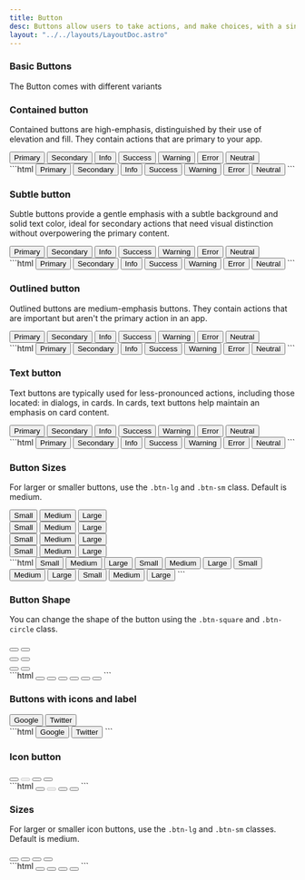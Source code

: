 ```yaml
---
title: Button
desc: Buttons allow users to take actions, and make choices, with a single tap.
layout: "../../layouts/LayoutDoc.astro"
---
```



### Basic Buttons

The Button comes with different variants

### Contained button

Contained buttons are high-emphasis, distinguished by their use of elevation and fill. They contain actions that are primary to your app.

<Example>
  <div slot="preview" class='not-prose space-x-2 space-y-2'>
    <button class='btn btn-primary'>Primary</button>
    <button class='btn btn-secondary'>Secondary</button>
    <button class='btn btn-info'>Info</button>
    <button class='btn btn-success'>Success</button>
    <button class='btn btn-warning'>Warning</button>
    <button class='btn btn-error'>Error</button>
    <button class='btn btn-neutral'>Neutral</button>
  </div>

  <div slot="code">
  ```html
  <button class='btn btn-primary'>Primary</button>
  <button class='btn btn-secondary'>Secondary</button>
  <button class='btn btn-info'>Info</button>
  <button class='btn btn-success'>Success</button>
  <button class='btn btn-warning'>Warning</button>
  <button class='btn btn-error'>Error</button>
  <button class='btn btn-neutral'>Neutral</button>
  ```
  </div>
</Example>

### Subtle button

Subtle buttons provide a gentle emphasis with a subtle background and solid text color, ideal for secondary actions that need visual distinction without overpowering the primary content.

<Example>
  <div slot="preview" class='not-prose space-x-2 space-y-2'>
    <button class='btn btn-subtle-primary'>Primary</button>
    <button class='btn btn-subtle-secondary'>Secondary</button>
    <button class='btn btn-subtle-info'>Info</button>
    <button class='btn btn-subtle-success'>Success</button>
    <button class='btn btn-subtle-warning'>Warning</button>
    <button class='btn btn-subtle-error'>Error</button>
    <button class='btn btn-subtle-neutral'>Neutral</button>
  </div>

  <div slot="code">
  ```html
  <button class='btn btn-subtle-primary'>Primary</button>
  <button class='btn btn-subtle-secondary'>Secondary</button>
  <button class='btn btn-subtle-info'>Info</button>
  <button class='btn btn-subtle-success'>Success</button>
  <button class='btn btn-subtle-warning'>Warning</button>
  <button class='btn btn-subtle-error'>Error</button>
  <button class='btn btn-subtle-neutral'>Neutral</button>
  ```
  </div>
</Example>

### Outlined button

Outlined buttons are medium-emphasis buttons. They contain actions that are important but aren't the primary action in an app.

<Example>
  <div slot="preview" class='not-prose space-x-2 space-y-2'>
    <button class='btn btn-outline-primary'>Primary</button>
    <button class='btn btn-outline-secondary'>Secondary</button>
    <button class='btn btn-outline-info'>Info</button>
    <button class='btn btn-outline-success'>Success</button>
    <button class='btn btn-outline-warning'>Warning</button>
    <button class='btn btn-outline-error'>Error</button>
    <button class='btn btn-outline-neutral'>Neutral</button>
  </div>

  <div slot="code">
  ```html
  <button class='btn btn-outline-primary'>Primary</button>
  <button class='btn btn-outline-secondary'>Secondary</button>
  <button class='btn btn-outline-info'>Info</button>
  <button class='btn btn-outline-success'>Success</button>
  <button class='btn btn-outline-warning'>Warning</button>
  <button class='btn btn-outline-error'>Error</button>
  <button class='btn btn-outline-neutral'>Neutral</button>
  ```
  </div>
</Example>

### Text button

Text buttons are typically used for less-pronounced actions, including those located: in dialogs, in cards. In cards, text buttons help maintain an emphasis on card content.

<Example>
  <div slot="preview" class='not-prose space-x-2 space-y-2'>
    <button class='btn btn-text-primary'>Primary</button>
    <button class='btn btn-text-secondary'>Secondary</button>
    <button class='btn btn-text-info'>Info</button>
    <button class='btn btn-text-success'>Success</button>
    <button class='btn btn-text-warning'>Warning</button>
    <button class='btn btn-text-error'>Error</button>
    <button class='btn btn-text-neutral'>Neutral</button>
  </div>

  <div slot="code">
  ```html
  <button class='btn btn-text-primary'>Primary</button>
  <button class='btn btn-text-secondary'>Secondary</button>
  <button class='btn btn-text-info'>Info</button>
  <button class='btn btn-text-success'>Success</button>
  <button class='btn btn-text-warning'>Warning</button>
  <button class='btn btn-text-error'>Error</button>
  <button class='btn btn-text-neutral'>Neutral</button>
  ```
  </div>
</Example>

### Button Sizes

For larger or smaller buttons, use the <code>.btn-lg</code> and <code>.btn-sm</code> class. Default is medium.

<Example>
  <div slot="preview" class='not-prose space-y-3'>
    <div class='space-x-2'>
      <button class='btn btn-primary btn-sm'>Small</button>
      <button class='btn btn-primary'>Medium</button>
      <button class='btn btn-primary btn-lg'>Large</button>
    </div>
    <div class='space-x-2'>
      <button class='btn btn-subtle-primary btn-sm'>Small</button>
      <button class='btn btn-subtle-primary'>Medium</button>
      <button class='btn btn-subtle-primary btn-lg'>Large</button>
    </div>
    <div class='space-x-2'>
      <button class='btn btn-outline-primary btn-sm'>Small</button>
      <button class='btn btn-outline-primary'>Medium</button>
      <button class='btn btn-outline-primary btn-lg'>Large</button>
    </div>
    <div class='space-x-2'>
      <button class='btn btn-text-primary btn-sm'>Small</button>
      <button class='btn btn-text-primary'>Medium</button>
      <button class='btn btn-text-primary btn-lg'>Large</button>
    </div>
  </div>

  <div slot="code">
  ```html
  <button class='btn btn-primary btn-sm'>Small</button>
  <button class='btn btn-primary'>Medium</button>
  <button class='btn btn-primary btn-lg'>Large</button>
  <button class="btn btn-subtle-primary btn-sm">Small</button>
  <button class="btn btn-subtle-primary">Medium</button>
  <button class="btn btn-subtle-primary btn-lg">Large</button>
  <button class='btn btn-outline-primary btn-sm'>Small</button>
  <button class='btn btn-outline-primary'>Medium</button>
  <button class='btn btn-outline-primary btn-lg'>Large</button>
  <button class='btn btn-text-primary btn-sm'>Small</button>
  <button class='btn btn-text-primary'>Medium</button>
  <button class='btn btn-text-primary btn-lg'>Large</button>
  ```
  </div>
</Example>

### Button Shape

You can change the shape of the button using the <code>.btn-square</code> and <code>.btn-circle</code> class.

<Example>
  <div slot="preview" class='not-prose space-y-3'>
    <div class='space-x-2'>
      <button class='btn btn-primary btn-square btn-lg'>
        <span class='icon-[material-symbols--add-circle-outline-rounded] text-lg'></span>
      </button>
      <button class='btn btn-secondary btn-circle btn-lg'>
        <span class='icon-[material-symbols--add-circle-outline-rounded] text-lg'></span>
      </button>
    </div>
    <div class='space-x-2'>
      <button class='btn btn-primary btn-square'>
        <span class='icon-[material-symbols--add-circle-outline-rounded] text-lg'></span>
      </button>
      <button class='btn btn-secondary btn-circle'>
        <span class='icon-[material-symbols--add-circle-outline-rounded] text-lg'></span>
      </button>
    </div>
    <div class='space-x-2'>
      <button class='btn btn-primary btn-square btn-sm'>
        <span class='icon-[material-symbols--add-circle-outline-rounded]'></span>
      </button>
      <button class='btn btn-secondary btn-circle btn-sm'>
        <span class='icon-[material-symbols--add-circle-outline-rounded]'></span>
      </button>
    </div>
  </div>

  <div slot="code">
  ```html
  <button class='btn btn-primary btn-square btn-lg'>
    <span class='icon-[material-symbols--add-circle-outline-rounded] text-lg'></span>
  </button>
  <button class='btn btn-secondary btn-circle btn-lg'>
    <span class='icon-[material-symbols--add-circle-outline-rounded] text-lg'></span>
  </button>
  <button class='btn btn-primary btn-square'>
    <span class='icon-[material-symbols--add-circle-outline-rounded] text-lg'></span>
  </button>
  <button class='btn btn-secondary btn-circle'>
    <span class='icon-[material-symbols--add-circle-outline-rounded] text-lg'></span>
  </button>
  <button class='btn btn-primary btn-square btn-sm'>
    <span class='icon-[material-symbols--add-circle-outline-rounded]'></span>
  </button>
  <button class='btn btn-secondary btn-circle btn-sm'>
    <span class='icon-[material-symbols--add-circle-outline-rounded]'></span>
  </button>
  ```
  </div>
</Example>

### Buttons with icons and label

<Example>
  <div slot="preview" class='not-prose space-x-2'>
    <button class='btn btn-error'>
      <span class='icon-[mingcute--google-fill]'></span>
      Google
    </button>
    <button class='btn btn-info'>
      Twitter
      <span class='icon-[mingcute--twitter-fill]'></span>
    </button>
  </div>

  <div slot="code">
  ```html
  <button class='btn btn-error'>
    <span class='icon-[mingcute--google-fill]'></span>
    Google
  </button>
  <button class='btn btn-info'>
    Twitter
    <span class='icon-[mingcute--twitter-fill]'></span>
  </button>
  ```
  </div>
</Example>

### Icon button

<Example>
  <div slot="preview" class='not-prose space-x-2'>
    <button class='btn btn-icon'>
      <span class='icon-[line-md--heart] text-xl'></span>
    </button>
    <button class='btn btn-icon' disabled>
      <span class='icon-[line-md--heart] text-xl'></span>
    </button>
    <button class='btn btn-icon btn-icon-primary'>
      <span class='icon-[tabler--thumb-up] text-xl'></span>
    </button>
    <button class='btn btn-icon btn-icon-error'>
      <span class='icon-[line-md--heart] text-xl'></span>
    </button>
  </div>

  <div slot="code">
  ```html
  <button class='btn btn-icon'>
    <span class='icon-[line-md--heart] text-xl'></span>
  </button>
  <button class='btn btn-icon' disabled>
    <span class='icon-[line-md--heart] text-xl'></span>
  </button>
  <button class='btn btn-icon btn-icon-primary'>
    <span class='icon-[tabler--thumb-up] text-xl'></span>
  </button>
  <button class='btn btn-icon btn-icon-error'>
    <span class='icon-[line-md--heart] text-xl'></span>
  </button>
  ```
  </div>
</Example>

### Sizes

For larger or smaller icon buttons, use the <code>.btn-lg</code> and <code>.btn-sm</code> classes. Default is medium.

<Example>
  <div slot="preview" class='not-prose flex gap-2 items-center'>
    <button class='btn btn-icon btn-sm'>
      <span class='icon-[material-symbols--delete-outline-rounded]'></span>
    </button>
    <button class='btn btn-icon btn-sm'>
      <span class='icon-[material-symbols--delete-outline-rounded] text-lg'></span>
    </button>
    <button class='btn btn-icon btn-lg'>
      <span class='icon-[material-symbols--delete-outline-rounded] text-xl'></span>
    </button>
    <button class='btn btn-icon btn-lg'>
      <span class='icon-[material-symbols--delete-outline-rounded] text-2xl'></span>
    </button>
  </div>

  <div slot="code">
  ```html
  <button class='btn btn-icon btn-sm'>
    <span class='icon-[material-symbols--delete-outline-rounded]'></span>
  </button>
  <button class='btn btn-icon btn-sm'>
    <span class='icon-[material-symbols--delete-outline-rounded] text-lg'></span>
  </button>
  <button class='btn btn-icon btn-lg'>
    <span class='icon-[material-symbols--delete-outline-rounded] text-xl'></span>
  </button>
  <button class='btn btn-icon btn-lg'>
    <span class='icon-[material-symbols--delete-outline-rounded] text-2xl'></span>
  </button>
  ```
  </div>
</Example>

